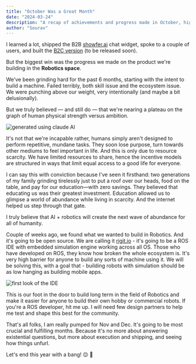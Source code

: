 ```yaml
---
title: "October Was a Great Month"
date: "2024-03-24"
description: "A recap of achievements and progress made in October, highlighting personal and professional milestones."
author: "Sourav"
---
```


I learned a lot, shipped the B2B [showfer.ai](http://showfer.ai/) chat widget, spoke to a couple of users, and built the [B2C version](https://x.com/sourav_bz/status/1849078040690835574) (to be released soon).

But the biggest win was the progress we made on the product we're building in the **Robotics space**.

We've been grinding hard for the past 6 months, starting with the intent to build a machine.
Failed terribly, both skill issue and the ecosystem issue.
We were punching above our weight, very intentionally (and maybe a bit delusionally).

But we truly believed — and still do — that we're nearing a plateau on the graph of human physical strength versus ambition.

![generated using claude AI](https://substack-post-media.s3.amazonaws.com/public/images/432d0635-6173-4039-abb6-184387a6971f_511x381.png)

It's not that we're incapable rather, humans simply aren't designed to perform repetitive, mundane tasks.
They soon lose purpose, turn towards other mediums to feel important in life.
And this is only due to resource scarcity.
We have limited resources to share, hence the incentive models are structured in ways that limit equal access to a good life for everyone.

I can say this with conviction because I've seen it firsthand: two generations of my family grinding tirelessly just to put a roof over our heads, food on the table, and pay for our education—with zero savings.
They believed that educating us was their greatest investment.
Education allowed us to glimpse a world of abundance while living in scarcity. And the internet helped us step through that gate.

I truly believe that AI + robotics will create the next wave of abundance for all of humanity.

Couple of weeks ago, we found what we wanted to build in Robotics. And it's going to be open source.
We are calling it [rigit.io](http://rigit.io/) - it's going to be a ROS IDE with embedded simulation engine working across all OS.
Those who have developed on ROS, they know how broken the whole ecosystem is. It's very high barrier for anyone to build any sorts of machine using it.
We will be solving this, with a goal that - building robots with simulation should be as low hanging as building mobile apps.

![first look of the IDE](https://substack-post-media.s3.amazonaws.com/public/images/3a767a2a-65d3-4e84-8eaa-7a186a2ea537_5760x3304.jpeg)

This is our foot in the door to build long term in the field of Robotics and make it easier for anyone to build their own hobby or commercial robots.
If you're a ROS developer, hit me up.
I will need few design partners to help me test and shape this best for the community.

That's all folks, I am really pumped for Nov and Dec.
It's going to be most crucial and fulfilling months.
Because it's no more about answering existential questions, but more about execution and shipping, and seeing how things unfurl.

Let's end this year with a bang! 😌 🚀
